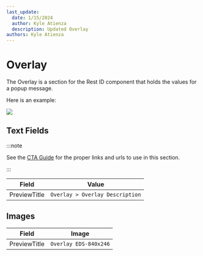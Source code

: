 ```yaml
---
last_update:
  date: 1/15/2024
  author: Kyle Atienza
  description: Updated Overlay
authors: Kyle Atienza
---
```



# Overlay

The Overlay is a section for the Rest ID component that holds the values for a popup message.

Here is an example:

<img className="my-3 min-w-sm w-1/2 max-w-lg" src={overlayImg} />

## Text Fields

:::note

See the [CTA Guide](#) for the proper links and urls to use in this section.

:::

| Field | Value |
| --- | --- |
| PreviewTitle | `Overlay > Overlay Description` |

## Images

| Field | Image |
| --- | --- |
| PreviewTitle | `Overlay EDS-840x246` |
